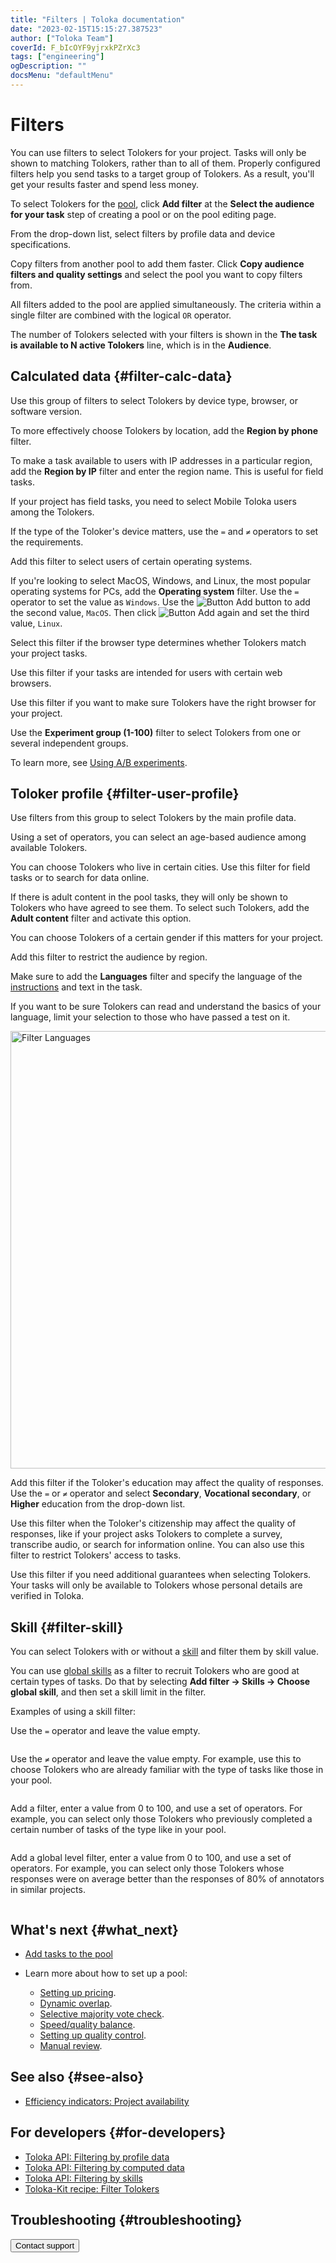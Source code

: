 ```yaml
---
title: "Filters | Toloka documentation"
date: "2023-02-15T15:15:27.387523"
author: ["Toloka Team"]
coverId: F_bIcOYF9yjrxkPZrXc3
tags: ["engineering"]
ogDescription: ""
docsMenu: "defaultMenu"
---
```



# Filters

You can use filters to select Tolokers for your project. Tasks will only be shown to matching Tolokers, rather than to all of them. Properly configured filters help you send tasks to a target group of Tolokers. As a result, you'll get your results faster and spend less money.

To select Tolokers for the [pool](/docs/glossary#pool), click **Add filter** at the **Select the audience for your task** step of creating a pool or on the pool editing page.

From the drop-down list, select filters by profile data and device specifications.

<Note mode="tip" title="Tip">

Copy filters from another pool to add them faster. Click **Copy audience filters and quality settings** and select the pool you want to copy filters from.

</Note>

All filters added to the pool are applied simultaneously. The criteria within a single filter are combined with the logical `OR` operator.

<Note mode="note" title="Note">

<TolokaRequesterSourceFilterClientAbout/>

</Note>

The number of Tolokers selected with your filters is shown in the **The task is available to N active Tolokers** line, which is in the **Audience**.

## Calculated data {#filter-calc-data}

Use this group of filters to select Tolokers by device type, browser, or software version.

<Cut title="Region by phone number">

To more effectively choose Tolokers by location, add the **Region by phone** filter.

</Cut>

<Cut title="Region by IP">

To make a task available to users with IP addresses in a particular region, add the **Region by IP** filter and enter the region name. This is useful for field tasks.

</Cut>

<Cut title="Client">

<TolokaRequesterSourceFilterClientAbout/>

If your project has field tasks, you need to select Mobile Toloka users among the Tolokers.

</Cut>

<Cut title="Device type">

If the type of the Toloker's device matters, use the `=` and `≠` operators to set the requirements.

</Cut>

<Cut title="Operating system">

Add this filter to select users of certain operating systems.

<Note mode="tip" title="Tip">

If you're looking to select MacOS, Windows, and Linux, the most popular operating systems for PCs, add the **Operating system** filter. Use the `=` operator to set the value as `Windows`. Use the <img src="https://tlkfrontprod.azureedge.net/portal-production/static/uploaded/images/1675425170178/1675425170178_original_svg.svg" alt="Button Add" /> button to add the second value, `MacOS`. Then click <img src="https://tlkfrontprod.azureedge.net/portal-production/static/uploaded/images/1675425170178/1675425170178_original_svg.svg" alt="Button Add" /> again and set the third value, `Linux`.

</Note>

</Cut>

<Cut title="Type of client application">

Select this filter if the browser type determines whether Tolokers match your project tasks.

</Cut>

<Cut title="Browser">

Use this filter if your tasks are intended for users with certain web browsers.

</Cut>

<Cut title="Client application versions">

Use this filter if you want to make sure Tolokers have the right browser for your project.

</Cut>

<Cut title="Experiment group (1-100)">

Use the **Experiment group (1-100)** filter to select Tolokers from one or several independent groups.

To learn more, see [Using A/B experiments](/docs/guide/ab-experiment).

</Cut>

## Toloker profile {#filter-user-profile}

Use filters from this group to select Tolokers by the main profile data.

<Cut title="Date of birth">

Using a set of operators, you can select an age-based audience among available Tolokers.

</Cut>

<Cut title="City">

You can choose Tolokers who live in certain cities. Use this filter for field tasks or to search for data online.

</Cut>

<Cut title="Adult content">

If there is adult content in the pool tasks, they will only be shown to Tolokers who have agreed to see them. To select such Tolokers, add the **Adult content** filter and activate this option.

</Cut>

<Cut title="Gender">

You can choose Tolokers of a certain gender if this matters for your project.

</Cut>

<Cut title="Country">

Add this filter to restrict the audience by region.

</Cut>

<Cut title="Languages">

Make sure to add the **Languages** filter and specify the language of the [instructions](/docs/glossary#instructions) and text in the task.

If you want to be sure Tolokers can read and understand the basics of your language, limit your selection to those who have passed a test on it.

<Image width="700px" withBackground imageId="1675426705219" alt="Filter Languages" />

</Cut>

<Cut title="Education">

Add this filter if the Toloker's education may affect the quality of responses. Use the `=` or `≠` operator and select **Secondary**, **Vocational secondary**, or **Higher** education from the drop-down list.

</Cut>

<Cut title="Citizenship">

Use this filter when the Toloker's citizenship may affect the quality of responses, like if your project asks Tolokers to complete a survey, transcribe audio, or search for information online. You can also use this filter to restrict Tolokers' access to tasks.

</Cut>

<Cut title="Verified">

Use this filter if you need additional guarantees when selecting Tolokers. Your tasks will only be available to Tolokers whose personal details are verified in Toloka.

</Cut>

## Skill {#filter-skill}

You can select Tolokers with or without a [skill](/docs/glossary#skill) and filter them by skill value.

You can use [global skills](/docs/guide/nav-cross-project) as a filter to recruit Tolokers who are good at certain types of tasks. Do that by selecting **Add filter → Skills → Choose global skill**, and then set a skill limit in the filter.

Examples of using a skill filter:

<Cut title="I need Tolokers without a skill">

Use the `=` operator and leave the value empty.

<Image width="700px" withBackground imageId="1675426702400" alt="" />

</Cut>

<Cut title="I need Tolokers with a skill and the skill level doesn't matter">

Use the `≠` operator and leave the value empty. For example, use this to choose Tolokers who are already familiar with the type of tasks like those in your pool.

<Image width="700px" withBackground imageId="1675426707500" alt="" />

</Cut>

<Cut title="I need Tolokers with a skill of a certain level">

Add a filter, enter a value from 0 to 100, and use a set of operators. For example, you can select only those Tolokers who previously completed a certain number of tasks of the type like in your pool.

<Image width="700px" withBackground imageId="1675426710797" alt="" />

</Cut>

<Cut title="I need Tolokers with a global skill of a certain level">

Add a global level filter, enter a value from 0 to 100, and use a set of operators. For example, you can select only those Tolokers whose responses were on average better than the responses of 80% of annotators in similar projects.

<Image width="700px" withBackground imageId="1675426699123" alt="" />

</Cut>

## What's next {#what_next}

- [Add tasks to the pool](/docs/guide/pool)
- Learn more about how to set up a pool:

    - [Setting up pricing](/docs/guide/dynamic-pricing).
    - [Dynamic overlap](/docs/guide/dynamic-overlap).
    - [Selective majority vote check](/docs/guide/selective-mvote).
    - [Speed/quality balance](/docs/guide/adjust).
    - [Setting up quality control](/docs/guide/qa-pool-settings).
    - [Manual review](/docs/guide/offline-accept).

## See also {#see-also}

- [Efficiency indicators: Project availability](/docs/guide/efficiency-metrics/available-performers)

## For developers {#for-developers}

- [Toloka API: Filtering by profile data](/docs/api/filter-profile)
- [Toloka API: Filtering by computed data](/docs/api/filter-computed)
- [Toloka API: Filtering by skills](/docs/api/filter-skill)
- [Toloka-Kit recipe: Filter Tolokers](/docs/toloka-kit/recipes/filter-tolokers)

## Troubleshooting {#troubleshooting}

<Cut title="Tolokers">

<FaqFindGender/>

<FaqDemographicGeoParams/>

<FaqArbitraryUser/>

<FaqLimitNumberTolokers/>

<FaqSpecificCity/>

<FaqSkillForDifferentProjects/>

</Cut>

<Cut title="Skill">

<FaqCalculateSkill/>

<FaqAssignSkill/>

<FaqSkillExpiration/>

<FaqSelectSpecificTolokers/>

<FaqSetUpFilter/>

<FaqRaiseSkill/>

<FaqAssignedSkill/>

<FaqShowSkill/>

<FaqAutoAssignSkill/>

</Cut>

<FaqTaskAvailable/>

<TroubleshootingMobileUnavailable/>

<Button themeColor="light" view="default" size="l" type="link" url="/docs/guide/troubleshooting/support?form-source=guide-filters">Contact support</Button>
